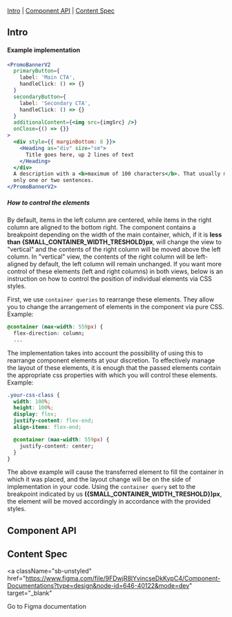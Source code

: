 

<Meta of={Stories} />

<Title>PromoBannerV2</Title>

[Intro](#Intro) | [Component API](#ComponentAPI) | [Content Spec](#ContentSpec)

## Intro <a id="Intro" />

<Canvas of={Stories.Default} sourceState="none" />

#### Example implementation

```jsx
<PromoBannerV2
  primaryButton={
    label: 'Main CTA',
    handleClick: () => {}
  }
  secondaryButton={
    label: 'Secondary CTA',
    handleClick: () => {}
  }
  additionalContent={<img src={imgSrc} />}
  onClose={() => {}}
>
  <div style={{ marginBottom: 8 }}>
    <Heading as="div" size="sm">
      Title goes here, up 2 lines of text
    </Heading>
  </div>
  A description with a <b>maximum of 100 characters</b>. That usually means
  only one or two sentences.
</PromoBannerV2>
```

##### How to control the elements

By default, items in the left column are centered, while items in the right column are aligned to the bottom right. The component contains a breakpoint depending on the width of the main container, which, if it is <b>less than {SMALL_CONTAINER_WIDTH_TRESHOLD}px</b>, will change the view to "vertical" and the contents of the right column will be moved above the left column. In "vertical" view, the contents of the right column will be left-aligned by default, the left column will remain unchanged. If you want more control of these elements (left and right columns) in both views, below is an instruction on how to control the position of individual elements via CSS styles.

First, we use `container queries` to rearrange these elements. They allow you to change the arrangement of elements in the component via pure CSS. Example:

```css
@container (max-width: 559px) {
  flex-direction: column;
  ...
```

The implementation takes into account the possibility of using this to rearrange component elements at your discretion. To effectively manage the layout of these elements, it is enough that the passed elements contain the appropriate css properties with which you will control these elements. Example:

```css
.your-css-class {
  width: 100%;
  height: 100%;
  display: flex;
  justify-content: flex-end;
  align-items: flex-end;

  @container (max-width: 559px) {
    justify-content: center;
  }
}
```

The above example will cause the transferred element to fill the container in which it was placed, and the layout change will be on the side of implementation in your code. Using the `container query` set to the breakpoint indicated by us <b>({SMALL_CONTAINER_WIDTH_TRESHOLD})px</b>, the element will be moved accordingly in accordance with the provided styles.

## Component API <a id="ComponentAPI" />

<ArgTypes of={Stories.Default} sort="requiredFirst" />

## Content Spec <a id="ContentSpec" />

<a
  className="sb-unstyled"
  href="https://www.figma.com/file/9FDwjR8lYvincseDkKypC4/Component-Documentations?type=design&node-id=646-40122&mode=dev"
  target="_blank"
>
  Go to Figma documentation
</a>
